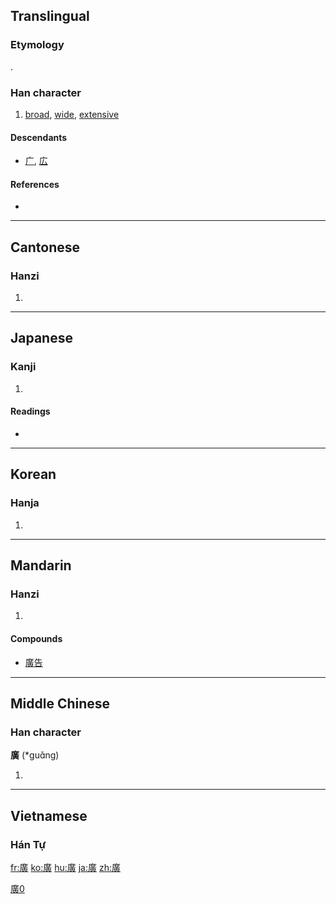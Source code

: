 {{also|广|広}}
==Translingual==
{{ja-forms|[[広]]|[[广]]|廣}}
===Etymology===
{{Han compound|广|黃|ls=psc|c1=s|c2=p}}.

===Han character===
{{Han char|rn=53|rad=广|as=12|sn=15|four=0028<sub>6</sub>|canj=戈廿中金 (ITLC)}}

# [[broad]], [[wide]], [[extensive]]

====Descendants====
* [[广]], [[広]]

====References====
* {{Han ref|kx=0351.030|dkj=09493|dj=0663.010|hdz=20897.040|uh=5EE3|ud=24291|bh=BC73|bd=48243}}

----

==Cantonese==

===Hanzi===
{{yue-hanzi|jyut=|y=gwong2|sim=广}}

# {{defn|Cantonese|sort=广12}}

----

==Japanese==

===Kanji===
{{ja-kanji|grade=|rs=广12}}

# {{defn|Japanese|sort=广12}}

====Readings====
* {{ja-readings|on=[[こう]] (kō)|kun=[[ひろい]] (hiroi), [[ひろば]] (hiroba), [[ひろめる]] (hiromeru)}}

----

==Korean==

===Hanja===
{{ko-hanja|hangeul=광|eumhun=넓을|rv=gwang|mr=kwang}}

# {{defn|Korean|sort=广12}}

----

==Mandarin==

===Hanzi===
{{cmn-hanzi|sim=广|pin=[[guǎng]] ([[guang3]])|wg=kuang<sup>3</sup>}}

# {{defn|Mandarin|sort=广12}}

====Compounds====
* [[廣告]]

----

==Middle Chinese==

===Han character===
'''廣''' (*guɑ̌ng)<!--asterisk indicates that this is a reconstructed pronunciation--><!--Unihan gives the vowel as ɑ rather than a; are they different?-->

# {{defn|Middle Chinese|sort=广12}}

----

==Vietnamese==

===Hán Tự===
{{rfc-header|Hán Tự|lang=vi}}
{{vi-hantu|[[quảng]], [[quẳng]], [[quãng]], [[rộng]]|rs=广12}}

[[Category:CJKV characters simplified differently in Japan and China|廣0]]

[[fr:廣]]
[[ko:廣]]
[[hu:廣]]
[[ja:廣]]
[[zh:廣]]